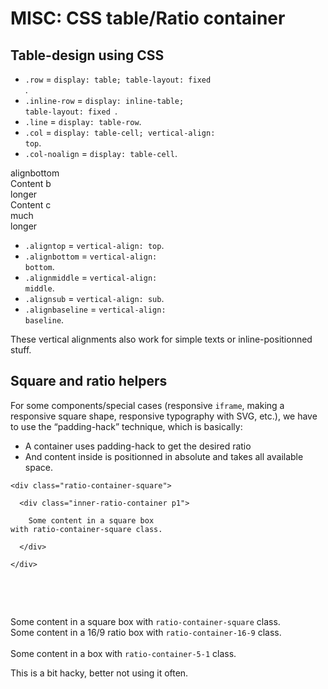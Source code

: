 
<Meta title="Front-End helpers / MISC - CSS table - Ratio container" />

# MISC: CSS table/Ratio container

## Table-design using CSS


- <code>.row</code> = <code>display: table; table-layout: fixed </code>.
- <code>.inline-row</code> = <code>display: inline-table; table-layout: fixed </code>.
- <code>.line</code> = <code>display: table-row</code>.
- <code>.col</code> = <code>display: table-cell; vertical-align: top</code>.
- <code>.col-noalign</code> = <code>display: table-cell</code>.

<div class="row w100 mt2 mb2">
  <div class="col alignbottom w30 bg-pm-blue-light color-global-light">
    alignbottom
  </div>
  <div class="col w5"></div>
  <div class="col w30 bg-pm-blue-light color-global-light">
    Content b<br />
    longer
  </div>
  <div class="col w5"></div>
  <div class="col w30 bg-pm-blue-light color-global-light">
    Content c<br />
    much<br />
    longer
  </div>
</div>

- <code>.aligntop</code> = <code>vertical-align: top</code>.
- <code>.alignbottom</code> = <code>vertical-align: bottom</code>.
- <code>.alignmiddle</code> = <code>vertical-align: middle</code>.
- <code>.alignsub</code> = <code>vertical-align: sub</code>.
- <code>.alignbaseline</code> = <code>vertical-align: baseline</code>.

These vertical alignments also work for simple texts or inline-positionned stuff.

## Square and ratio helpers

For some components/special cases (responsive <code>iframe</code>, making a responsive square shape, responsive typography with SVG, etc.), we have to use the “padding-hack” technique, which is basically:

<div class="flex flex-spacebetween mb2 onmobile-flex-column">
  <div class="w49 flex-self-vcenter">
    <ul>
		<li>A container uses padding-hack to get the desired ratio</li>
		<li>And content inside is positionned in absolute and takes all available space.</li>
	  </ul>
  </div>
  <div class="w49">
    <pre class=" language-markup prismjs"><code>&lt;div class="ratio-container-square"&gt;<br />
  &lt;div class="inner-ratio-container p1"&gt;<br />
    Some content in a square box <br />with ratio-container-square class.<br />
  &lt;/div&gt;<br />
&lt;/div&gt;<br />
</code></pre>
  </div>
</div>

<br /><br />

<div class="flex flex-spacebetween flex-items-center mb2">
  <div class="bordered-container w30">
    <div class="ratio-container-square">
      <div class="inner-ratio-container p1">
        Some content in a square box with <code>ratio-container-square</code> class.
      </div>
    </div>
  </div>

  <div class="bordered-container w30">
    <div class="ratio-container-16-9">
      <div class="inner-ratio-container p1">
        Some content in a 16/9 ratio box with <code>ratio-container-16-9</code> class.
      </div>
    </div>
  </div>
</div>

<br />

<div class="bordered-container">
  <div class="ratio-container-5-1">
    <div class="inner-ratio-container p1">
      Some content in a box with <code>ratio-container-5-1</code> class.
    </div>
  </div>
</div>

This is a bit hacky, better not using it often.